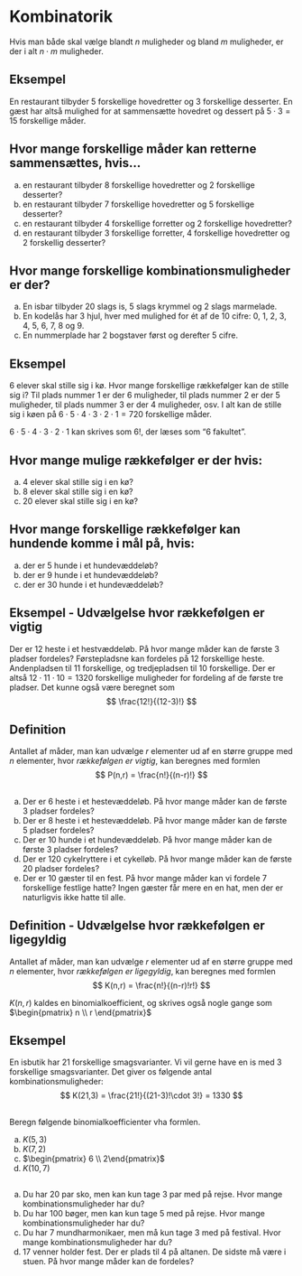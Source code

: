# Kombinatorik
Hvis man både skal vælge blandt $n$ muligheder og bland $m$ muligheder, er der i alt $n\cdot m$ muligheder.

## Eksempel
En restaurant tilbyder 5 forskellige hovedretter og 3 forskellige desserter. En gæst har altså mulighed for at sammensætte hovedret og dessert på $5 \cdot 3 = 15$ forskellige måder.

## Hvor mange forskellige måder kan retterne sammensættes, hvis...
a. en restaurant tilbyder 8 forskellige hovedretter og 2 forskellige desserter?
b. en restaurant tilbyder 7 forskellige hovedretter og 5 forskellige desserter?
c. en restaurant tilbyder 4 forskellige forretter og 2 forskellige hovedretter?
d. en restaurant tilbyder 3 forskellige forretter, 4 forskellige hovedretter og 2 forskellig desserter?

## Hvor mange forskellige kombinationsmuligheder er der?
a. En isbar tilbyder 20 slags is, 5 slags krymmel og 2 slags marmelade.
b. En kodelås har 3 hjul, hver med mulighed for ét  af de 10 cifre: 0, 1, 2, 3, 4, 5, 6, 7, 8 og 9.
c. En nummerplade har 2 bogstaver først og derefter 5 cifre.

## Eksempel
6 elever skal stille sig i kø. Hvor mange forskellige rækkefølger kan de stille sig i? Til plads nummer 1 er der 6 muligheder, til plads nummer 2 er der 5 muligheder, til plads nummer 3 er der 4 muligheder, osv. I alt kan de stille sig i køen på $6 \cdot 5 \cdot 4 \cdot 3 \cdot 2 \cdot 1 = 720$ forskellige måder. 

$6 \cdot 5 \cdot 4 \cdot 3 \cdot 2 \cdot 1$ kan skrives som $6!$, der læses som "6 fakultet". 

## Hvor mange mulige rækkefølger er der hvis:
a. 4 elever skal stille sig i en kø?
b. 8 elever skal stille sig i en kø?
c. 20 elever skal stille sig i en kø?

## Hvor mange forskellige rækkefølger kan hundende komme i mål på, hvis:
a. der er 5 hunde i et hundevæddeløb?
b. der er 9 hunde i et hundevæddeløb?
c. der er 30 hunde i et hundevæddeløb?

## Eksempel - Udvælgelse hvor rækkefølgen er vigtig
Der er 12 heste i et hestvæddeløb. 
På hvor mange måder kan de første 3 pladser fordeles? 
Førstepladsne kan fordeles på 12 forskellige heste. 
Andenpladsen til 11 forskellige, og tredjepladsen til 10 forskellige. 
Der er altså $12 \cdot 11 \cdot 10 = 1320$ forskellige muligheder for fordeling af de første tre pladser.
Det kunne også være beregnet som 
$$
\frac{12!}{(12-3)!}
$$

## Definition
Antallet af måder, man kan udvælge $r$ elementer ud af en større gruppe med $n$ elementer, hvor *rækkefølgen er vigtig*, kan beregnes med formlen
$$
P(n,r) = \frac{n!}{(n-r)!}
$$

##
a. Der er 6 heste i et hestevæddeløb. På hvor mange måder kan de første 3 pladser fordeles?
b. Der er 8 heste i et hestevæddeløb. På hvor mange måder kan de første 5 pladser fordeles?
c. Der er 10 hunde i et hundevæddeløb. På hvor mange måder kan de første 3 pladser fordeles?
d. Der er 120 cykelryttere i et cykelløb. På hvor mange måder kan de første 20 pladser fordeles?
e. Der er 10 gæster til en fest. På hvor mange måder kan vi fordele 7 forskellige festlige hatte? Ingen gæster får mere en en hat, men der er naturligvis ikke hatte til alle.

## Definition - Udvælgelse hvor rækkefølgen er ligegyldig
Antallet af måder, man kan udvælge $r$ elementer ud af en større gruppe med $n$ elementer, hvor *rækkefølgen er ligegyldig*, kan beregnes med formlen
$$
K(n,r) = \frac{n!}{(n-r)!r!}
$$

$K(n,r)$ kaldes en binomialkoefficient, og skrives også nogle gange som $\begin{pmatrix} n \\ r \end{pmatrix}$

## Eksempel
En isbutik har 21 forskellige smagsvarianter. Vi vil gerne have en is med 3 forskellige smagsvarianter. 
Det giver os følgende antal kombinationsmuligheder:
$$
K(21,3) = \frac{21!}{(21-3)!\cdot 3!} = 1330
$$

##
Beregn følgende binomialkoefficienter vha formlen.

a. $K(5,3)$
b. $K(7,2)$
c. $\begin{pmatrix} 6 \\ 2\end{pmatrix}$
d. $K(10,7)$

##
a. Du har 20 par sko, men kan kun tage 3 par med på rejse. Hvor mange kombinationsmuligheder har du?
b. Du har 100 bøger, men kan kun tage 5 med på rejse. Hvor mange kombinationsmuligheder har du?
c. Du har 7 mundharmonikaer, men må kun tage 3 med på festival. Hvor mange kombinationsmuligheder har du?
d. 17 venner holder fest. Der er plads til 4 på altanen. De sidste må være i stuen. På hvor mange måder kan de fordeles?
